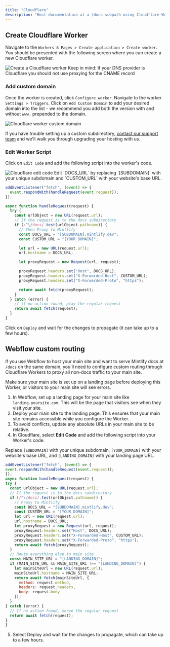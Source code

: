 ```yaml
---
title: "Cloudflare"
description: "Host documentation at a /docs subpath using Cloudflare Workers"
---
```


## Create Cloudflare Worker

Navigate to the `Workers & Pages > Create application > Create worker`. You
should be presented with the following screen where you can create a new
Cloudflare worker.

<Frame>
  <img alt="Create a Cloudflare worker" src="/images/cloudflare/worker.png" />
</Frame>

<Warning>
    Keep in mind: If your DNS provider is Cloudflare you should not use proxying for the CNAME record
</Warning>

### Add custom domain

Once the worker is created, click `Configure worker`. Navigate to the worker
`Settings > Triggers`. Click on `Add Custom Domain` to add your desired domain
into the list - we recommend you add both the version with and without `www.`
prepended to the domain.

<Frame>
  <img
    alt="Cloudflare worker custom domain"
    src="/images/cloudflare/custom-domain.png"
  />
</Frame>

If you have trouble setting up a custom subdirectory,
[contact our support team](https://mintlify.com/docs/support) and we'll walk you through
upgrading your hosting with us.

### Edit Worker Script

Click on `Edit Code` and add the following script into the worker's code.

<Frame>
  <img alt="Cloudflare edit code" src="/images/cloudflare/edit-code.png" />
</Frame>

<Tip>
  Edit `DOCS_URL` by replacing `[SUBDOMAIN]` with your unique subdomain and
  `CUSTOM_URL` with your website's base URL.
</Tip>

```javascript
addEventListener("fetch", (event) => {
  event.respondWith(handleRequest(event.request));
});

async function handleRequest(request) {
  try {
    const urlObject = new URL(request.url);
    // If the request is to the docs subdirectory
    if (/^\/docs/.test(urlObject.pathname)) {
      // Then Proxy to Mintlify
      const DOCS_URL = "[SUBDOMAIN].mintlify.dev";
      const CUSTOM_URL = "[YOUR_DOMAIN]";

      let url = new URL(request.url);
      url.hostname = DOCS_URL;

      let proxyRequest = new Request(url, request);

      proxyRequest.headers.set("Host", DOCS_URL);
      proxyRequest.headers.set("X-Forwarded-Host", CUSTOM_URL);
      proxyRequest.headers.set("X-Forwarded-Proto", "https");

      return await fetch(proxyRequest);
    }
  } catch (error) {
    // if no action found, play the regular request
    return await fetch(request);
  }
}
```

Click on `Deploy` and wait for the changes to propagate (it can take up to a few
hours).

## Webflow custom routing
If you use Webflow to host your main site and want to serve Mintlify docs at `/docs` on the same domain, you'll need to configure custom routing through Cloudflare Workers to proxy all non-docs traffic to your main site.

<Warning>
  Make sure your main site is set up on a landing page before deploying this Worker, or visitors to your main site will see errors.
</Warning>

1. In Webflow, set up a landing page for your main site like `landing.yoursite.com`. This will be the page that visitors see when they visit your site.
2. Deploy your main site to the landing page. This ensures that your main site remains accessible while you configure the Worker.
3. To avoid conflicts, update any absolute URLs in your main site to be relative.
4. In Cloudflare, select **Edit Code** and add the following script into your Worker's code.

  <Tip> Replace `[SUBDOMAIN]` with your unique subdomain, `[YOUR_DOMAIN]` with your website's base URL, and `[LANDING_DOMAIN]` with your landing page URL. </Tip>

  ```javascript
  addEventListener("fetch", (event) => {
  event.respondWith(handleRequest(event.request));
  });
  async function handleRequest(request) {
  try {
    const urlObject = new URL(request.url);
    // If the request is to the docs subdirectory
    if (/^\/docs/.test(urlObject.pathname)) {
      // Proxy to Mintlify
      const DOCS_URL = "[SUBDOMAIN].mintlify.dev";
      const CUSTOM_URL = "[YOUR_DOMAIN]";
      let url = new URL(request.url);
      url.hostname = DOCS_URL;
      let proxyRequest = new Request(url, request);
      proxyRequest.headers.set("Host", DOCS_URL);
      proxyRequest.headers.set("X-Forwarded-Host", CUSTOM_URL);
      proxyRequest.headers.set("X-Forwarded-Proto", "https");
      return await fetch(proxyRequest);
    }
    // Route everything else to main site
    const MAIN_SITE_URL = "[LANDING_DOMAIN]";
    if (MAIN_SITE_URL && MAIN_SITE_URL !== "[LANDING_DOMAIN]") {
      let mainSiteUrl = new URL(request.url);
      mainSiteUrl.hostname = MAIN_SITE_URL;
      return await fetch(mainSiteUrl, {
        method: request.method,
        headers: request.headers,
        body: request.body
      });
    }
  } catch (error) {
    // If no action found, serve the regular request
    return await fetch(request);
  }
  }
  ```
5. Select Deploy and wait for the changes to propagate, which can take up to a few hours.
